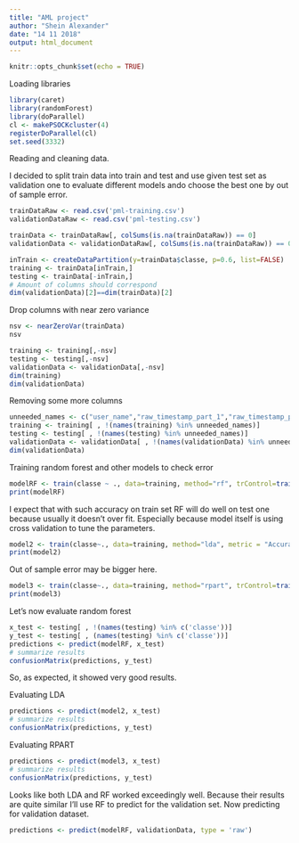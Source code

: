 ```yaml
---
title: "AML project"
author: "Shein Alexander"
date: "14 11 2018"
output: html_document
---
```


```r
knitr::opts_chunk$set(echo = TRUE)
```
Loading libraries

```r
library(caret)
library(randomForest)
library(doParallel)
cl <- makePSOCKcluster(4)
registerDoParallel(cl)
set.seed(3332)
```

Reading and cleaning data.

I decided to split train data into train and test and use given test set as validation one to evaluate different models ando choose the best one by out of sample error.

```r
trainDataRaw <- read.csv('pml-training.csv')
validationDataRaw <- read.csv('pml-testing.csv')

trainData <- trainDataRaw[, colSums(is.na(trainDataRaw)) == 0]
validationData <- validationDataRaw[, colSums(is.na(trainDataRaw)) == 0]

inTrain <- createDataPartition(y=trainData$classe, p=0.6, list=FALSE)
training <- trainData[inTrain,]
testing <- trainData[-inTrain,]
# Amount of columns should correspond
dim(validationData)[2]==dim(trainData)[2]
```

Drop columns with near zero variance
```r
nsv <- nearZeroVar(trainData)
nsv
```

```r
training <- training[,-nsv]
testing <- testing[,-nsv]
validationData <- validationData[,-nsv]
dim(training)
dim(validationData)
```

Removing some more columns
```r
unneeded_names <- c("user_name","raw_timestamp_part_1","raw_timestamp_part_2","cvtd_timestamp")
training <- training[ , !(names(training) %in% unneeded_names)]
testing <- testing[ , !(names(testing) %in% unneeded_names)]
validationData <- validationData[ , !(names(validationData) %in% unneeded_names)]
dim(validationData)
```
Training random forest and other models to check error

```r

modelRF <- train(classe ~ ., data=training, method="rf", trControl=trainControl(method = "cv", number = 2))
print(modelRF)
```
I expect that with such accuracy on train set RF will do well on test one because usually it doesn't over fit.
Especially because model itself is using cross validation to tune the parameters.
```r
model2 <- train(classe~., data=training, method="lda", metric = "Accuracy", trControl=trainControl(method = "cv", number = 2))
print(model2)
```
Out of sample error may be bigger here.
```r
model3 <- train(classe~., data=training, method="rpart", trControl=trainControl(method = "cv", number = 2))
print(model3)
```

Let's now evaluate random forest 
```r
x_test <- testing[ , !(names(testing) %in% c('classe'))]
y_test <- testing[ , (names(testing) %in% c('classe'))]
predictions <- predict(modelRF, x_test)
# summarize results
confusionMatrix(predictions, y_test)
```
So, as expected, it showed very good results.

Evaluating LDA

```r
predictions <- predict(model2, x_test)
# summarize results
confusionMatrix(predictions, y_test)
```

Evaluating RPART
```r
predictions <- predict(model3, x_test)
# summarize results
confusionMatrix(predictions, y_test)
```


Looks like both LDA and RF worked exceedingly well.
Because their results are quite similar I'll use RF to predict for the validation set.
Now predicting for validation dataset.
```r
predictions <- predict(modelRF, validationData, type = 'raw')
```